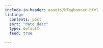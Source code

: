 ```yaml
---
include-in-header: assets/blogbanner.html
listing:
  contents: post
  sort: "date desc"
  type: default
  feed: true

---
```




<body onload="document.body.style.opacity=&#39;1&#39;">

